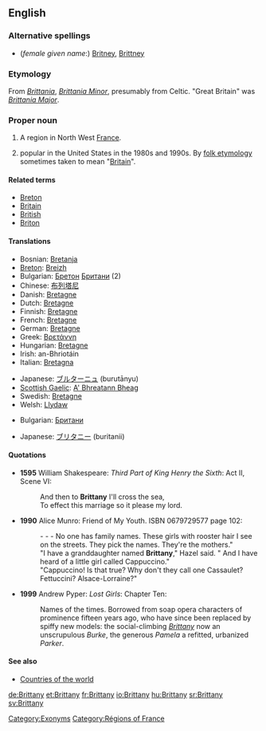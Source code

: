 {{wikipedia|dab=Brittany (disambiguation)|Brittany}}
==English==

===Alternative spellings===
*(''female given name'':) [[Britney]], [[Brittney]]

===Etymology===
From {{L.}} ''[[Brittania]]'', ''[[Brittania Minor]]'', presumably from Celtic.  "Great Britain" was ''[[Brittania Major]]''.

===Proper noun===
{{wikipedia|Brittany|Brittany (historical kingdom, duchy and French province)}}
{{en-proper noun}}

# A region in North West [[France]].
# {{given name|female}} popular in the United States in the 1980s and 1990s. By [[folk etymology]] sometimes taken to mean "[[Britain]]".

====Related terms====
*[[Breton]]
*[[Britain]]
*[[British]]
*[[Briton]]

====Translations====
{{trans-top|region of North West France}}
*Bosnian: [[Bretanja]] {{f}}
*[[Breton]]: [[Breizh]]
*Bulgarian: [[Бретон]] [[Британи]] (2)
*Chinese: [[布列塔尼]]
*Danish: [[Bretagne]]
*Dutch: [[Bretagne]]
*Finnish: [[Bretagne]]
*French: [[Bretagne]] {{f}}
*German: [[Bretagne]] {{f}}
*Greek: [[Βρετάννη]] {{f}}
*Hungarian: [[Bretagne]]
*Irish: an-Bhriotáin {{f}}
*Italian: [[Bretagna]] {{f}}
{{trans-mid}}
*Japanese: [[ブルターニュ]] (burutānyu)
*[[Scottish Gaelic]]: [[A' Bhreatann Bheag]] {{f}}
*Swedish: [[Bretagne]]
*Welsh: [[Llydaw]]
{{trans-bottom}}

{{trans-top|female given name}}
*Bulgarian: [[Британи]]
{{trans-mid}}
*Japanese: [[ブリタニー]] (buritanii)
{{trans-bottom}}

====Quotations====
*'''1595''' William Shakespeare: ''Third Part of King Henry the Sixth'': Act II, Scene VI:
*:And then to '''Brittany''' I'll  cross the sea,
*:To effect this marriage so it please my lord.
*'''1990''' Alice Munro: Friend of My Youth. ISBN 0679729577  page 102:
*:- - - No one has family names. These girls with rooster hair I see on the streets. They pick the names. They're the mothers."
*:"I have a granddaughter named '''Brittany'''," Hazel said. " And I have heard of a little girl called Cappuccino."
*:"Cappuccino! Is that true? Why don't they call one Cassaulet? Fettuccini? Alsace-Lorraine?"
*'''1999''' Andrew Pyper: ''Lost Girls'': Chapter Ten:
*:Names of the times. Borrowed from soap opera characters of prominence fifteen years ago, who have since been replaced by spiffy new models: the social-climbing ''[[Brittany]]'' now an unscrupulous ''Burke'', the generous ''Pamela'' a refitted, urbanized ''Parker''.
====See also====
*[[Appendix:Countries of the world|Countries of the world]]

[[Category:Exonyms]]
[[Category:Régions of France]]

[[de:Brittany]]
[[et:Brittany]]
[[fr:Brittany]]
[[io:Brittany]]
[[hu:Brittany]]
[[sr:Brittany]]
[[sv:Brittany]]